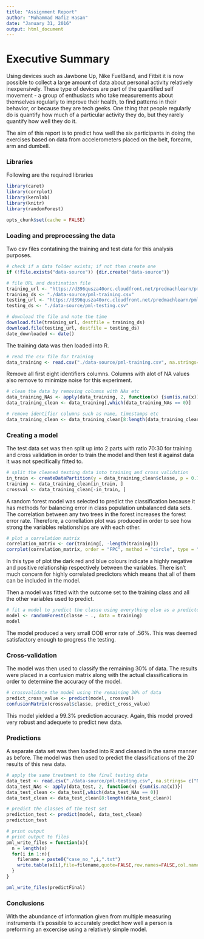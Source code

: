 ```yaml
---
title: "Assignment Report"
author: "Muhammad Hafiz Hasan"
date: "January 31, 2016"
output: html_document
---
```

# Executive Summary
Using devices such as Jawbone Up, Nike FuelBand, and Fitbit it is now possible to collect a large amount of data about personal activity relatively inexpensively. These type of devices are part of the quantified self movement - a group of enthusiasts who take measurements about themselves regularly to improve their health, to find patterns in their behavior, or because they are tech geeks. One thing that people regularly do is quantify how much of a particular activity they do, but they rarely quantify how well they do it. 

The aim of this report is to predict how well the six participants in doing the exercises based on data from accelerometers placed on the belt, forearm, arm and dumbell.

### Libraries
Following are the required libraries
```r
library(caret)
library(corrplot)
library(kernlab)
library(knitr)
library(randomForest)
```
```r
opts_chunk$set(cache = FALSE)
```

### Loading and preprocessing the data
Two csv files contatining the training and test data for this analysis purposes. 

```r
# check if a data folder exists; if not then create one
if (!file.exists("data-source")) {dir.create("data-source")}

# file URL and destination file
training_url <- "https://d396qusza40orc.cloudfront.net/predmachlearn/pml-training.csv"
training_ds <- "./data-source/pml-training.csv"
testing_url <- "https://d396qusza40orc.cloudfront.net/predmachlearn/pml-testing.csv"
testing_ds <- "./data-source/pml-testing.csv"

# download the file and note the time
download.file(training_url, destfile = training_ds)
download.file(testing_url, destfile = testing_ds)
date_downloaded <- date()
```

The training data was then loaded into R.

```r
# read the csv file for training 
data_training <- read.csv("./data-source/pml-training.csv", na.strings= c("NA",""," "))
```

Remove all first eight identifiers columns. Columns with alot of NA values also remove to minimize noise for this experiment.

```r
# clean the data by removing columns with NAs etc
data_training_NAs <- apply(data_training, 2, function(x) {sum(is.na(x))})
data_training_clean <- data_training[,which(data_training_NAs == 0)]

# remove identifier columns such as name, timestamps etc
data_training_clean <- data_training_clean[8:length(data_training_clean)]
```

### Creating a model
The test data set was then split up into 2 parts with ratio 70:30 for training and cross validation in order to train the model and then test it against data it was not specifically fitted to.

```r
# split the cleaned testing data into training and cross validation
in_train <- createDataPartition(y = data_training_clean$classe, p = 0.7, list = FALSE)
training <- data_training_clean[in_train, ]
crossval <- data_training_clean[-in_train, ]
```

A random forest model was selected to predict the classification because it has methods for balancing error in class population unbalanced data sets. The correlation between any two trees in the forest increases the forest error rate. Therefore, a correllation plot was produced in order to see how strong the variables relationships are with each other.

```r
# plot a correlation matrix
correlation_matrix <- cor(training[, -length(training)])
corrplot(correlation_matrix, order = "FPC", method = "circle", type = "lower", tl.cex = 0.8,  tl.col = rgb(0, 0, 0))
```

In this type of plot the dark red and blue colours indicate a highly negative and positive relationship respectively between the variables. There isn't much concern for highly correlated predictors which means that all of them can be included in the model.

Then a model was fitted with the outcome set to the training class and all the other variables used to predict.

```r
# fit a model to predict the classe using everything else as a predictor
model <- randomForest(classe ~ ., data = training)
model
```

The model produced a very small OOB error rate of .56%. This was deemed satisfactory enough to progress the testing.

### Cross-validation
The model was then used to classify the remaining 30% of data. The results were placed in a confusion matrix along with the actual classifications in order to determine the accuracy of the model.

```r
# crossvalidate the model using the remaining 30% of data
predict_cross_value <- predict(model, crossval)
confusionMatrix(crossval$classe, predict_cross_value)
```

This model yielded a 99.3% prediction accuracy. Again, this model proved very robust and adequete to predict new data.

### Predictions
A separate data set was then loaded into R and cleaned in the same manner as before. The model was then used to predict the classifications of the 20 results of this new data.

```r
# apply the same treatment to the final testing data
data_test <- read.csv("./data-source/pml-testing.csv", na.strings= c("NA",""," "))
data_test_NAs <- apply(data_test, 2, function(x) {sum(is.na(x))})
data_test_clean <- data_test[,which(data_test_NAs == 0)]
data_test_clean <- data_test_clean[8:length(data_test_clean)]

# predict the classes of the test set
prediction_test <- predict(model, data_test_clean)
prediction_test
```

```r
# print output
# print output to files
pml_write_files = function(x){
  n = length(x)
  for(i in 1:n){
    filename = paste0("case_no_",i,".txt")
    write.table(x[i],file=filename,quote=FALSE,row.names=FALSE,col.names=FALSE)
  }
}

pml_write_files(predictFinal)
```

### Conclusions
With the abundance of information given from multiple measuring instruments it's possible to accurately predict how well a person is preforming an excercise using a relatively simple model. 